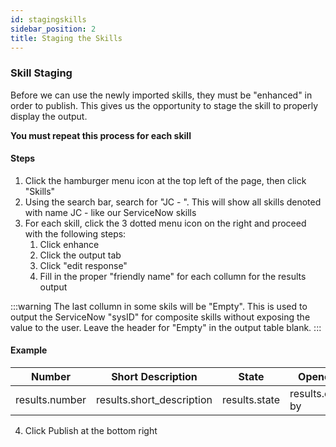 ```yaml
---
id: stagingskills
sidebar_position: 2
title: Staging the Skills
---
```

### Skill Staging
Before we can use the newly imported skills, they must be "enhanced" in order to publish. This gives us the opportunity to stage the skill to properly display the output.

<strong>You must repeat this process for each skill</strong>

#### Steps
1. Click the hamburger menu icon at the top left of the page, then click "Skills"
2. Using the search bar, search for "JC - ". This will show all skills denoted with name JC - like our ServiceNow skills
3. For each skill, click the 3 dotted menu icon on the right and proceed with the following steps:
    1. Click enhance
    2. Click the output tab
    3. Click "edit response"
    4. Fill in the proper "friendly name" for each collumn for the results output

:::warning
The last collumn in some skils will be "Empty". This is used to output the ServiceNow "sysID" for composite skills without exposing the value to the user. Leave the header for "Empty" in the output table blank.
:::

#### Example

| Number | Short Description | State | Opened By | Urgency | Assigned to | Assignment Group | Opened at | |
|---|---|---|---|---|---|---|---|---|
| results.number | results.short_description | results.state | results.opened by | results.urgency | result.assigned_to |	result.assignment_group |	result.opened_at | "Empty" |

4. Click Publish at the bottom right